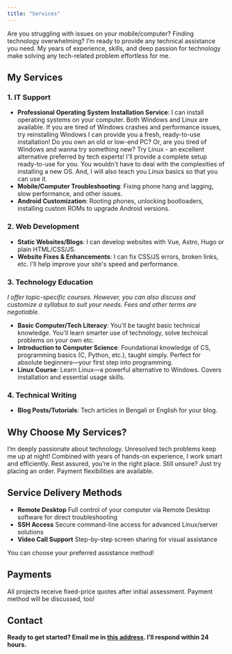 ```yaml
---
title: "Services"
---
```


Are you struggling with issues on your mobile/computer? Finding technology overwhelming? I’m ready to provide any technical assistance you need. My years of experience, skills, and deep passion for technology make solving any tech-related problem effortless for me.

## **My Services**

### **1. IT Support**

- **Professional Operating System Installation Service**: I can install operating systems on your computer. Both Windows and Linux are available. If you are tired of Windows crashes and performance issues, try reinstalling Windows I can provide you a fresh, ready-to-use installation! Do you own an old or low-end PC? Or, are you tired of Windows and wanna try something new? Try Linux - an excellent alternative preferred by tech experts! I'll provide a complete setup ready-to-use for you. You wouldn't have to deal with the complexities of installing a new OS. And, I will also teach you Linux basics so that you can use it.
- **Mobile/Computer Troubleshooting**: Fixing phone hang and lagging, slow performance, and other issues.
- **Android Customization**: Rooting phones, unlocking bootloaders, installing custom ROMs to upgrade Android versions.

### **2. Web Development**

- **Static Websites/Blogs**: I can develop websites with Vue, Astro, Hugo or plain HTML/CSS/JS.
- **Website Fixes & Enhancements**: I can fix CSS/JS errors, broken links, etc. I'll help improve your site's speed and performance.

### **3. Technology Education**

_I offer topic-specific courses. However, you can also discuss and customize a syllabus to suit your needs. Fees and other terms are negotiable._

- **Basic Computer/Tech Literacy**: You'll be taught basic technical knowledge. You'll learn smarter use of technology, solve technical problems on your own etc.
- **Introduction to Computer Science**: Foundational knowledge of CS, programming basics (C, Python, etc.), taught simply. Perfect for absolute beginners—your first step into programming.
- **Linux Course**: Learn Linux—a powerful alternative to Windows. Covers installation and essential usage skills.

### **4. Technical Writing**

- **Blog Posts/Tutorials**: Tech articles in Bengali or English for your blog.

## Why Choose My Services?

I’m deeply passionate about technology. Unresolved tech problems keep me up at night! Combined with years of hands-on experience, I work smart and efficiently. Rest assured, you’re in the right place. Still unsure? Just try placing an order. Payment flexibilities are available.

## Service Delivery Methods

- **Remote Desktop**
  Full control of your computer via Remote Desktop software for direct troubleshooting
- **SSH Access**
  Secure command-line access for advanced Linux/server solutions
- **Video Call Support**
  Step-by-step screen sharing for visual assistance

You can choose your preferred assistance method!

## Payments

All projects receive fixed-price quotes after initial assessment. Payment method will be discussed, too!

## Contact

**Ready to get started? Email me in [this address](mailto:khalids_shell.l3rmw@slmail.me). I’ll respond within 24 hours.**
